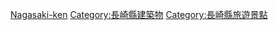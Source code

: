 {{日本行政區劃分類導航|城堡}}
{{Commonscat|Castles in Nagasaki prefecture}}

[[Category:日本各都道府縣城堡|Nagasaki-ken]]
[[Category:長崎縣建築物|Category:長崎縣建築物]]
[[Category:長崎縣旅遊景點|Category:長崎縣旅遊景點]]